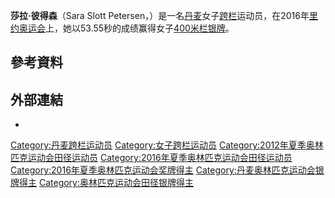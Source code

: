 {{Infobox sportsperson
| name                      = Sara Slott Petersen
| image                     = Sara Petersen Beijing 2015.jpg
| image_size                = 
| alt                       = 
| caption                   = 
| real_name                 = 
| native_name               = 
| native_name_lang          = 
| romanizedname             = 
| english_name              = 
| birth_name                = 
| nickname                  = 
| nationality               = {{DEN}}
| national_team             = {{DEN}}
| ethnicity                 = 
| hometown                  = 
| citizenship               = 
| birth_date                = {{Birth date and age|year=1987|month=4|day=9}}
| birth_place               = {{DEN}}Århus
| death_date                = 
| death_place               = 
| resting_place             = 
| resting_place_coordinates = 
| monuments                 = 
| residence                 = {{DEN}}
| education                 = 
| alma_mater                = 
| occupation                = 
| years_active              = 2001 -
| employer                  = 
| agent                     = 
| height                    = {{height|m=1.71}}
| weight                    = {{weight|kg=57}}
| spouse                    = 
| life_partner              = 
| other_interests           = 
| website                   = 
| module                    = 
| country                   = {{DEN}}
| sport                     = 田徑
| position                  = 
| shoots                    = 
| catches                   = 
| disability                = 
| disability_class          = 
| weight_class              = 
| weight_class_type         = 
| rank                      = 
| event                     = 標槍、撐竿跳高、短跑、中長跑
| event_type                = 
| universityteam            = 
| collegeteam               = 
| league                    = 
| league_type               = 
| club                      = 
| team                      = Århus 1900
| turnedpro                 = 
| turnedpro_type            = 
| partner                   = 
| former_partner            = 
| coach                     = 
| retired                   = 
| coaching                  = 
| module2                   = 
| worlds                    = 
{{ubl
|'''2003年世界青少年田徑錦標賽'''：400公尺跨欄第四名
|'''2009年夏季世界大學運動會'''：400公尺跨欄（76.2公分）第三名
|'''2011年夏季世界大學運動會'''：400公尺跨欄（76.2公分）第四名
|'''2015年世界田徑錦標賽'''：400公尺跨欄（76.2公分）第四名
|'''2018年IAAF鑽石聯賽上海站'''：400公尺跨欄（76.2公分）第九名
}}
| regionals                 = 
{{ubl
|'''2005年歐洲青年田徑錦標賽'''：400公尺跨欄第四名
|'''2009年歐洲U23田徑錦標賽'''：400公尺跨欄第六名
|'''2016年歐洲田徑錦標賽'''：400公尺跨欄第一名
}}
| nationals                 = 
{{ubl
|'''2008年Århus運動會'''：400公尺第二名
}}
| olympics                  = 
{{ubl
|'''2016年夏季奧林匹克運動會'''：400公尺跨欄（76.2公分）第二名
}}
| paralympics               = 
| commonwealth              = 
| highestranking            = 
| pb                        = 
{{ubl
|'''標槍（400公克）'''：21.67公尺 （2010年）
|'''撐竿跳高'''：2.50公尺 （2002年）
|'''50公尺'''：6.75秒 （2014年）
|'''60公尺'''：7.62秒 （2014年）
|'''100公尺'''：12.07秒（W：-0.3） （2007年）
|'''100公尺'''：11.93秒（W：+3.0，超風速） （2009年）
|'''200公尺'''：23.59秒（W：+1.2） （2016年）
|'''300公尺'''：39.53秒 （2008年）
|'''400公尺'''：52.59秒 （2016年 '''全國紀錄'''）
|'''800公尺'''：2分15.70秒 （2010年）
|'''50公尺跨欄（76.2公分）'''：7.62秒 （2002年）
|'''60公尺跨欄（83.8公分）'''：8.58秒 （2007年）
|'''100公尺跨欄（83.8公分）'''：14.25秒（W：+0.1） （2005年）
|'''200公尺跨欄（76.2公分）'''：28.87秒 （2002年）
|'''300公尺跨欄（76.2公分）'''：39.29秒 （2012年）
|'''400公尺跨欄（76.2公分）'''：53.55秒（RT：0.161） （2016年 '''全國紀錄'''）
}}
| medaltemplates            = 
{{MedalCountry|{{DEN}}}}
{{MedalSport|女子田徑}}
{{MedalCompetition|夏季世界大學運動會}}
{{MedalBronze|2009年塞爾維亞貝爾格勒|400公尺跨欄（76.2公分）}}
{{MedalCompetition|歐洲田徑錦標賽}}
{{MedalGold|2016年荷蘭阿姆斯特丹|400公尺跨欄}}
{{MedalCompetition|夏季奧林匹克運動會}}
{{MedalSilver|2016年巴西里約熱內盧|400公尺跨欄（76.2公分）}}
| show-medals               = 
| medaltemplates-title      = 
| module3                   = 
| updated                   = 2017年3月1日
}}
{{世大運獎牌記錄
|項目=田徑
|a1=2009
|b1=3
|c1=400公尺跨欄（76.2公分）
}}
'''莎拉·彼得森'''（Sara Slott Petersen，{{bd|1987年|4月9日||}}）是一名[[丹麦|丹麦]]女子[[跨栏|跨栏]]运动员，在2016年[[里约奥运会|里约奥运会]]上，她以53.55秒的成绩赢得女子[[400米栏|400米栏]][[银牌|银牌]]。

== 參考資料 ==
{{Reflist}}

== 外部連結 ==
*{{IAAF name|196141}}

{{DEFAULTSORT:Petersen, Sara}}

[[Category:丹麦跨栏运动员|Category:丹麦跨栏运动员]]
[[Category:女子跨栏运动员|Category:女子跨栏运动员]]
[[Category:2012年夏季奥林匹克运动会田径运动员|Category:2012年夏季奥林匹克运动会田径运动员]]
[[Category:2016年夏季奥林匹克运动会田径运动员|Category:2016年夏季奥林匹克运动会田径运动员]]
[[Category:2016年夏季奥林匹克运动会奖牌得主|Category:2016年夏季奥林匹克运动会奖牌得主]]
[[Category:丹麦奥林匹克运动会银牌得主|Category:丹麦奥林匹克运动会银牌得主]]
[[Category:奥林匹克运动会田径银牌得主|Category:奥林匹克运动会田径银牌得主]]
